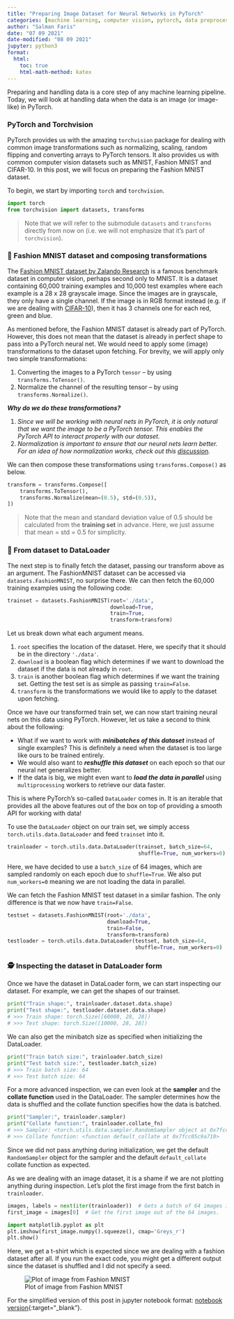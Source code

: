 ```yaml
---
title: "Preparing Image Dataset for Neural Networks in PyTorch"
categories: [machine learning, computer vision, pytorch, data preprocessing]
author: "Salman Faris"
date: "07 09 2021"
date-modified: "08 09 2021"
jupyter: python3
format:
  html:
    toc: true
    html-math-method: katex
---
```

Preparing and handling data is a core step of any machine learning pipeline. Today, we will look at handling data when the data is an image (or image-like) in PyTorch.

### PyTorch and Torchvision

PyTorch provides us with the amazing `torchvision` package for dealing with common image transformations such as normalizing, scaling, random flipping and converting arrays to PyTorch tensors. It also provides us with common computer vision datasets such as MNIST, Fashion MNIST and CIFAR-10. In this post, we will focus on preparing the Fashion MNIST dataset.

To begin, we start by importing `torch` and `torchvision`.

```python
import torch
from torchvision import datasets, transforms
```

> Note that we will refer to the submodule `datasets` and `transforms` directly from now on (i.e. we will not emphasize that it's part of `torchvision`).

### 👜 Fashion MNIST dataset and composing transformations

The [Fashion MNIST dataset by Zalando Research](https://github.com/zalandoresearch/fashion-mnist) is a famous benchmark dataset in computer vision, perhaps second only to MNIST. It is a dataset containing 60,000 training examples and 10,000 test examples where each example is a 28 x 28 grayscale image. Since the images are in grayscale, they only have a single channel. If the image is in RGB format instead (e.g. if we are dealing with [CIFAR-10](https://www.cs.toronto.edu/~kriz/cifar.html)), then it has 3 channels one for each red, green and blue.

As mentioned before, the Fashion MNIST dataset is already part of PyTorch. However, this does not mean that the dataset is already in perfect shape to pass into a PyTorch neural net. We would need to apply some (image) transformations to the dataset upon fetching. For brevity, we will apply only two simple transformations:

1. Converting the images to a PyTorch `tensor` – by using `transforms.ToTensor()`.
2. Normalize the channel of the resulting tensor – by using `transforms.Normalize()`.

**_Why do we do these transformations?_**

1. _Since we will be working with neural nets in PyTorch, it is only natural that we want the image to be a PyTorch tensor. This enables the PyTorch API to interact properly with our dataset._
2. _Normalization is important to ensure that our neural nets learn better. For an idea of how normalization works, check out this [discussion](https://discuss.pytorch.org/t/understanding-transform-normalize/21730/2)._

We can then compose these transformations using `transforms.Compose()` as below.

```python
transform = transforms.Compose([
    transforms.ToTensor(),
    transforms.Normalize(mean=(0.5), std=(0.5)),
])
```

> Note that the mean and standard deviation value of 0.5 should be calculated from the **training set** in advance. Here, we just assume that mean = std = 0.5 for simplicity.

### 💾 From dataset to DataLoader

The next step is to finally fetch the dataset, passing our transform above as an argument. The FashionMNIST dataset can be accessed via `datasets.FashionMNIST`, no surprise there. We can then fetch the 60,000 training examples using the following code:

```python
trainset = datasets.FashionMNIST(root='./data',
                                 download=True,
                                 train=True,
                                 transform=transform)
```

Let us break down what each argument means.

1. `root` specifies the location of the dataset. Here, we specify that it should be in the directory `'./data'`.
2. `download` is a boolean flag which determines if we want to download the dataset if the data is not already in `root`.
3. `train` is another boolean flag which determines if we want the training set. Getting the test set is as simple as passing `train=False`.
4. `transform` is the transformations we would like to apply to the dataset upon fetching.

Once we have our transformed train set, we can now start training neural nets on this data using PyTorch. However, let us take a second to think about the following:

- What if we want to work with **_minibatches of this dataset_** instead of single examples? This is definitely a need when the dataset is too large like ours to be trained entirely.
- We would also want to **_reshuffle this dataset_** on each epoch so that our neural net generalizes better.
- If the data is big, we might even want to **_load the data in parallel_** using `multiprocessing` workers to retrieve our data faster.

This is where PyTorch's so-called `DataLoader` comes in. It is an iterable that provides all the above features out of the box on top of providing a smooth API for working with data!

To use the `DataLoader` object on our train set, we simply access `torch.utils.data.DataLoader` and feed `trainset` into it.

```python
trainloader = torch.utils.data.DataLoader(trainset, batch_size=64,
                                          shuffle=True, num_workers=0)
```

Here, we have decided to use a `batch_size` of 64 images, which are sampled randomly on each epoch due to `shuffle=True`. We also put `num_workers=0` meaning we are not loading the data in parallel.

We can fetch the Fashion MNIST test dataset in a similar fashion. The only difference is that we now have `train=False`.

```python
testset = datasets.FashionMNIST(root='./data',
                                download=True,
                                train=False,
                                transform=transform)
testloader = torch.utils.data.DataLoader(testset, batch_size=64,
                                         shuffle=True, num_workers=0)
```

### 🕵️ Inspecting the dataset in DataLoader form

Once we have the dataset in DataLoader form, we can start inspecting our dataset. For example, we can get the shapes of our trainset.

```python
print("Train shape:", trainloader.dataset.data.shape)
print("Test shape:", testloader.dataset.data.shape)
# >>> Train shape: torch.Size([60000, 28, 28])
# >>> Test shape: torch.Size([10000, 28, 28])
```

We can also get the minibatch size as specified when initializing the DataLoader.

```python
print("Train batch size:", trainloader.batch_size)
print("Test batch size:", testloader.batch_size)
# >>> Train batch size: 64
# >>> Test batch size: 64
```

For a more advanced inspection, we can even look at the **sampler** and the **collate function** used in the DataLoader. The sampler determines how the data is shuffled and the collate function specifies how the data is batched.

```python
print("Sampler:", trainloader.sampler)
print("Collate function:", trainloader.collate_fn)
# >>> Sampler: <torch.utils.data.sampler.RandomSampler object at 0x7fcc02b23b90>
# >>> Collate function: <function default_collate at 0x7fcc05c9a710>
```

Since we did not pass anything during initialization, we get the default `RandomSampler` object for the sampler and the default `default_collate` collate function as expected.

As we are dealing with an image dataset, it is a shame if we are not plotting anything during inspection. Let's plot the first image from the first batch in `trainloader`.

```python
images, labels = next(iter(trainloader))  # Gets a batch of 64 images in the training set
first_image = images[0]  # Get the first image out of the 64 images.

import matplotlib.pyplot as plt
plt.imshow(first_image.numpy().squeeze(), cmap='Greys_r')
plt.show()
```

Here, we get a t-shirt which is expected since we are dealing with a fashion dataset after all. If you run the exact code, you might get a different output since the dataset is shuffled and I did not specify a seed.

![Plot of image from Fashion MNIST](2021-09-07-tshirt.png)

For the simplified version of this post in jupyter notebook format: [notebook version](https://github.com/salfaris/notebooks/blob/main/2021_09_07_preparing_image_dataset_in_pytorch.ipynb){:target="\_blank"}.
